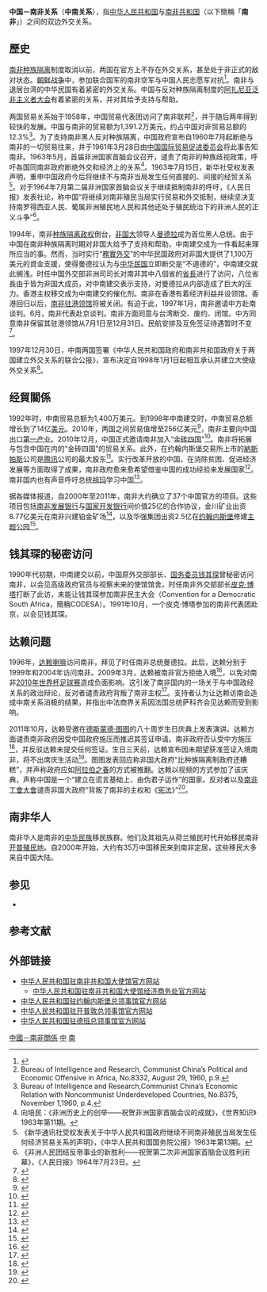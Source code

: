 {{not|中華民國與南非關係}}
{{Dablink|關於其他「中」字國家與「南」字國家的外交關係，詳見'''[[中南關係|中南關係 (消歧義)]]'''。}}

{{Infobox Bilateral relations|中国－南非|China|South Africa|envoytitle1=[[中國駐南非大使列表|大使]]|envoy1=[[陈晓东_(外交官)|陈晓东]]|envoytitle2=[[南非駐華大使列表|大使]]|envoy2={{tsl|en|Siyabonga Cwele|谢胜文}}<ref>{{cite web |title = 驻华大使到任顺序及递交国书日期 |url = https://www.mfa.gov.cn/web/lbfw_673061/fgzl_673083/202201/t20220114_10495616.shtml |publisher = 中华人民共和国外交部 |access-date = 2022-05-21 |archive-date = 2022-02-15 |archive-url = https://web.archive.org/web/20220215180551/https://www.mfa.gov.cn/web/lbfw_673061/fgzl_673083/202201/t20220114_10495616.shtml }}</ref>|mission1=[[中國駐南非大使館|中國駐南非大使館]]|mission2=[[南非駐華大使館|南非駐華大使館]]}}

'''中国－南非关系'''（'''中南关系'''），指[[中华人民共和国|中华人民共和国]]与[[南非共和国|南非共和国]]（以下簡稱「'''南非'''」）之间的双边外交关系。

== 歷史 ==
[[南非种族隔离|南非种族隔离]]制度取消以前，两国在官方上不存在外交关系，甚至处于非正式的敌对状态。[[朝鲜战争|朝鲜战争]]中，参加联合国军的南非空军与中国人民志愿军对抗<ref>{{cite web|title=凶残的“飞行之豹”：志愿军在朝鲜激战南非空军|url=http://military.china.com/zh_cn/dljl/kmyc/01/11043607/20090713/15558889.html|publisher=中华网|access-date=2014-07-29|archive-url=https://web.archive.org/web/20140729183716/http://military.china.com/zh_cn/dljl/kmyc/01/11043607/20090713/15558889.html|archive-date=2014-07-29|dead-url=yes}}</ref>。南非与退居台湾的中华民国有着紧密的外交关系。中国与反对种族隔离制度的[[阿扎尼亚泛非主义者大会|阿扎尼亚泛非主义者大会]]有着紧密的关系，并对其给予支持与帮助。

两国贸易关系始于1958年，中国贸易代表团访问了南非联邦<ref>Bureau of Intelligence and Research, Communist China’s Political and Economic Offensive in Africa, No.8332, August 29, 1960, p.9.</ref>，并于随后两年得到较快的发展。中国与南非的贸易额为1,391.2万美元，约占中国对非贸易总额的12.3%<ref>Bureau of Intelligence and Research,Communist China’s Economic Relation with Noncommunist Underdeveloped Countries, No.8375, November 1,1960, p.4.</ref>。为了支持南非黑人反对种族隔离，中国政府宣布自1960年7月起断绝与南非的一切贸易往来，并于1961年3月28日由[[中国国际贸易促进委员会|中国国际贸易促进委员会]]将此事告知南非。1963年5月，首届非洲国家首脑会议召开，谴责了南非的种族歧视政策，呼吁各国同南非政府断绝外交和经济上的关系<ref>向培民：《非洲历史上的创举——祝贺非洲国家首脑会议的成就》，《世界知识》1963年第11期。</ref>。1963年7月15日，新华社受权发表声明，重申中国政府今后将继续不与南非当局发生任何直接的、间接的经贸关系<ref>《新华通讯社受权发表关于中华人民共和国政府继续不同南非殖民当局发生任何经济贸易关系的声明》，《中华人民共和国国务院公报》1963年第13期。</ref>。对于1964年7月第二届非洲国家首脑会议关于继续抵制南非的呼吁，《人民日报》发表社论，称中国“将继续对南非殖民当局实行贸易和外交抵制，继续坚决支持南罗得西亚人民、葡属非洲殖民地人民和其他还处于殖民统治下的非洲人民的正义斗争”<ref>《非洲人民团结反帝事业的新胜利——祝贺第二次非洲国家首脑会议胜利闭幕》，《人民日报》1964年7月23日。</ref>。

1994年，南非[[國民黨_(南非)|种族隔离政权]]倒台，[[非国大|非国大]]领导人[[曼德拉|曼德拉]]成为首位黑人总统。由于中国在南非种族隔离时期对非国大给予了支持和帮助，中南建交成为一件看起来理所应当的事。然而，当时实行“[[務實外交|務實外交]]”的中华民国政府对非国大提供了1,100万美元的資金支援，使得曼德拉认为与[[中华民国|中华民国]]立即断交是“不道德的”，中南建交就此搁浅。时任中国外交部非洲司司长对南非其中八個省的[[省長_(南非)|省長]]进行了访问，八位省長由于皆为非国大成员，对中南建交表示支持，对曼德拉从内部造成了巨大的压力。香港主权移交成为中南建交的催化剂。南非在香港有着经济利益并设领馆。香港回归以后，[[南非駐香港總領事館|南非驻港领馆]]将被关闭。有迫于此，1997年1月，南非邀请中方赴南谈判。6月，南非代表赴京谈判。南非方面同意与台湾断交、废约、闭馆。中方同意南非保留其驻港领馆从7月1日至12月31日。民航安排及互免签证待遇暂时不变<ref>{{cite web|author=唐见端|title=突破曼德拉的“道德原则”防线|url=http://news.sina.com.cn/w/2009-07-28/085216025390s.shtml|accessdate=2014-07-29|archive-date=2014-08-09|archive-url=https://web.archive.org/web/20140809161032/http://news.sina.com.cn/w/2009-07-28/085216025390s.shtml|dead-url=no}}</ref>。

1997年12月30日，中南两国签署《中华人民共和国政府和南非共和国政府关于两国建立外交关系的联合公报》，宣布决定自1998年1月1日起相互承认并建立大使级外交关系<ref>{{cite book|title=《中华人民共和国政府和南非共和国政府关于两国建立外交关系的联合公报》}}</ref>。

== 经貿關係 ==
1992年时，中南贸易总额为1,400万美元。到1998年中南建交时，中南贸易总额增长到了14亿[[美元|美元]]。2010年，两国之间贸易值增至256亿美元<ref>{{cite web |title=南非希望与中国展开多样化贸易合作 |url=http://www.chinanews.com/cj/2011/11-28/3492356.shtml |publisher=中国新闻网 |accessdate=2014-07-30 |archive-date=2014-08-10 |archive-url=https://web.archive.org/web/20140810063758/http://www.chinanews.com/cj/2011/11-28/3492356.shtml |dead-url=no }}</ref>，南非主要向中国出口[[第一产业|第一产业]]。2010年12月，中国正式邀请南非加入“[[金砖四国|金砖四国]]”<ref>{{cite web|title=中国正式邀请南非加入“金砖四国”|url=http://news.xinhuanet.com/world/2010-12/25/c_12916550.htm|publisher=新华网|accessdate=2012-12-25|archive-date=2010-12-29|archive-url=https://web.archive.org/web/20101229085554/http://news.xinhuanet.com/world/2010-12/25/c_12916550.htm|dead-url=no}}</ref>。南非将拓展与包含中国在内的“金砖四国”的贸易关系。此外，在约翰内斯堡交易所上市的[[納斯帕斯|納斯帕斯]]公司是[[腾讯|腾讯]]公司的最大股东<ref>{{cite web |title=南非Naspers投资腾讯获暴利400亿美元 |url=http://finance.ifeng.com/a/20140113/11456132_0.shtml |publisher=凤凰财经综合 |accessdate=2014-07-30 |archive-date=2014-08-08 |archive-url=https://web.archive.org/web/20140808050553/http://finance.ifeng.com/a/20140113/11456132_0.shtml |dead-url=no }}</ref>。实行改革开放的中国，在消除贫困、促进经济发展等方面取得了成果，南非政府愈来愈希望借鉴中国的成功经验来发展国家<ref>{{cite web |author=Faeeza Ballim |title=South Africa and China in awkward embrace |url=http://mg.co.za/article/2012-07-19-south-africa-and-china-in-awkward-embrace |publisher=Mail&Guardian |accessdate=2014-07-30 |archive-date=2014-08-08 |archive-url=https://web.archive.org/web/20140808035947/http://mg.co.za/article/2012-07-19-south-africa-and-china-in-awkward-embrace |dead-url=no }}</ref>。南非国内也有声音呼吁总统[[雅各布·祖玛|祖玛]]学习中国<ref>{{cite web |title=南非媒体呼吁南非以中国为学习榜样 |url=http://news.xinhuanet.com/world/2010-08/23/c_12471979.htm |publisher=新华网 |accessdate=2014-07-30 |archive-date=2010-09-23 |archive-url=https://web.archive.org/web/20100923112432/http://news.xinhuanet.com/world/2010-08/23/c_12471979.htm |dead-url=no }}</ref>。

据各媒体报道，自2000年至2011年，南非大约确立了37个中国官方的{{le|开发性金融|Development finance}}项目。这些项目包括[[南非发展银行|南非发展银行]]与[[国家开发银行|国家开发银行]]间价值25亿的合作协议，金川矿业出资8.77亿美元在南非兴建铂金矿场<ref>{{cite web |title=中国企业斥资8.87亿美元进军南非铂金市场 |url=http://intl.ce.cn/specials/zxgjzh/201103/11/t20110311_22290336.shtml |publisher=中国经济网 |accessdate=2014-07-31 |archive-date=2014-08-08 |archive-url=https://web.archive.org/web/20140808042308/http://intl.ce.cn/specials/zxgjzh/201103/11/t20110311_22290336.shtml |dead-url=no }}</ref>，以及华强集团出资2.5亿在[[约翰内斯堡|约翰内斯堡]]修建[[主题公园|主题公园]]<ref>{{cite web|title=华强集团投2.5亿美元在南非建主题公园|url=http://finance.sina.com.cn/chanjing/gsnews/20090519/15056246068.shtml|publisher=新浪财经|accessdate=2014-07-31|archive-date=2014-08-10|archive-url=https://web.archive.org/web/20140810053335/http://finance.sina.com.cn/chanjing/gsnews/20090519/15056246068.shtml|dead-url=no}}</ref>。

== 钱其琛的秘密访问 ==
1990年代初期，中南建交以前，中国原外交部部长、[[国务委员|国务委员]][[钱其琛|钱其琛]]曾秘密访问南非，以会见高级政府官员与视察未来的使馆馆舍。时任南非外交部部长[[皮克·博塔|皮克·博塔]]打断了此访，未能让钱其琛参加南非民主大会（Convention for a Democratic South Africa，簡稱CODESA）。1991年10月，一个皮克·博塔参加的南非代表团赴京，以会见钱其琛。

== 达赖问题 ==
1996年，[[达赖喇嘛|达赖喇嘛]]访问南非，拜见了时任南非总统曼德拉。此后，达赖分别于1999年和2004年访问南非。2009年3月，达赖被南非官方拒绝入境<ref>{{cite news|title=南非政府明确拒绝达赖入境|url=http://world.huanqiu.com/roll/2009-03/412428.html|newspaper=环球网|accessdate=2014-08-01|archive-date=2014-08-08|archive-url=https://web.archive.org/web/20140808050507/http://world.huanqiu.com/roll/2009-03/412428.html|dead-url=no}}</ref>，以免对南非[[2010年世界杯足球赛|2010年世界杯足球赛]]造成负面影响。这引发了南非国内的一场关于与中国政经关系的政治辩论，反对者谴责政府背叛了南非主权<ref>{{cite news|title=South Africa accused of "selling out" after Dalai Lama barred from peace conference|url=http://www.telegraph.co.uk/news/worldnews/africaandindianocean/southafrica/5038641/South-Africa-accused-of-selling-out-after-Dalai-Lama-barred-from-peace-conference.html|newspaper=The Telegraph|accessdate=2014-08-01|archive-date=2014-08-12|archive-url=https://web.archive.org/web/20140812001430/http://www.telegraph.co.uk/news/worldnews/africaandindianocean/southafrica/5038641/South-Africa-accused-of-selling-out-after-Dalai-Lama-barred-from-peace-conference.html|dead-url=no}}</ref>。支持者认为让达赖访南会造成中南关系消极的结果，并指出中法商界关系因法国总统萨科齐会见达赖而受到影响。

2011年10月，达赖受邀在[[德斯蒙德·图图|德斯蒙德·图图]]的八十周岁生日庆典上发表演讲。达赖方面谴责南非政府因受中国政府施压而推迟其签证申请。南非政府否认受中方施压<ref>{{cite news|title=南非可能再次拒绝达赖签证 否认受到中国政府“施压”|url=http://world.huanqiu.com/roll/2011-09/2029005.html|newspaper=环球网|accessdate=2014-08-01|archive-date=2014-08-08|archive-url=https://web.archive.org/web/20140808050504/http://world.huanqiu.com/roll/2011-09/2029005.html|dead-url=no}}</ref>，并反驳达赖未提交任何签证。生日三天前，达赖宣布因未期望获准签证入境南非，将不出席庆生活动<ref>{{cite news |title=南非忧与中国关系受影响 两度拒绝达赖入境 |url=http://www.chinanews.com/gj/2012/02-06/3646160.shtml |newspaper=中国新闻网 |accessdate=2014-08-01 |archive-date=2014-08-10 |archive-url=https://web.archive.org/web/20140810070020/http://www.chinanews.com/gj/2012/02-06/3646160.shtml |dead-url=no }}</ref>。图图发表回应称非国大政府“比种族隔离制政府还糟糕”，并声称政府应如[[阿拉伯之春|阿拉伯之春]]的方式被推翻。达赖以视频的方式参加了该庆典，声称中国是一个“建立在谎言基础上，由伪君子运作”的国家。反对者以及[[南非工會大會|南非工會大會]]谴责非国大政府“背叛了南非的主权和《[[南非憲法|宪法]]》”<ref>{{cite news |title=That's that, then: Dalai Lama cancels South Africa trip |url=http://mg.co.za/article/2011-10-04-thats-that-then-dalai-lama-cancels-south-africa-trip |newspaper=Mail&Guardian |accessdate=2014-08-01 |archive-date=2014-08-08 |archive-url=https://web.archive.org/web/20140808041923/http://mg.co.za/article/2011-10-04-thats-that-then-dalai-lama-cancels-south-africa-trip |dead-url=no }}</ref>。

== 南非华人 ==
{{See also|南非华人}}

南非华人是南非的[[中华民族|中华民族]]移民族群。他们及其祖先从荷兰殖民时代开始移民南非[[开普殖民地|开普殖民地]]。自2000年开始，大约有35万中国移民来到南非定居，这些移民大多来自中国大陆。

== 参见 ==
{{Portal box|國際關係|中國|中華人民共和國|南非|非洲}}
* {{link-en|香港與南非關係|Hong Kong–South Africa relations}}

== 参考文献 ==
{{Reflist|2}}

== 外部链接 ==
* [http://za.china-embassy.gov.cn/chn/ 中华人民共和国驻南非共和国大使馆官方网站]{{zh-hans icon}}{{en icon}}
** [http://za.mofcom.gov.cn/ 中华人民共和国驻南非共和国大使馆经济商务处官方网站] {{Wayback|url=http://za.mofcom.gov.cn/ |date=20170422034245 }}{{zh-hans icon}}
* [http://johannesburg.china-consulate.gov.cn/chn/ 中华人民共和国驻约翰内斯堡总领事馆官方网站] {{Wayback|url=http://johannesburg.china-consulate.gov.cn/chn/ |date=20220507213352 }}{{zh-hans icon}}{{en icon}}
* [http://capetown.china-consulate.gov.cn/chn/ 中华人民共和国驻开普敦总领事馆官方网站] {{Wayback|url=http://capetown.china-consulate.gov.cn/chn/ |date=20220507213356 }}{{zh-hans icon}}{{en icon}}
* [http://durban.china-consulate.gov.cn/chn/ 中华人民共和国驻德班总领事馆官方网站] {{Wayback|url=http://durban.china-consulate.gov.cn/chn/ |date=20220507213310 }}{{zh-hans icon}}{{en icon}}

{{金磚國家}}
{{中华人民共和国外交}}
{{南非外交}}

[[Category:中國－南非關係|]]
[[Category:南非双边关系|中]]
[[Category:中非關係|南]]